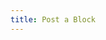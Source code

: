 ```yaml
---
title: Post a Block
---
```


[//]: # (import PythonGetCode from "../libraries/python/how_to/_05_build_output/_build_output.mdx";)


<Tabs groupId="language">
    <TabItem value="java" label="Java">
        <JavaCode />
    </TabItem>
    <TabItem value="nodejs" label="Nodejs">
        <NodejsGetCode />
    </TabItem>
    <TabItem value="python" label="Python">
        <PythonGetCode />
    </TabItem>
    <TabItem value="rust" label="Rust">
        <RustGetCode />
    </TabItem>
</Tabs>
